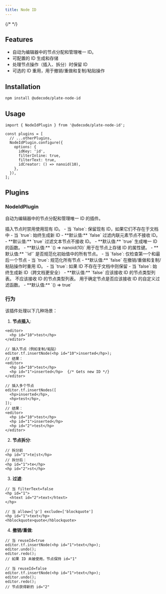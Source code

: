 ```yaml
---
title: Node ID
---
```


{/* <ComponentPreview name="playground-demo" id="node-id" /> */}

<PackageInfo>

## Features

- 自动为编辑器中的节点分配和管理唯一 ID。
- 可配置的 ID 生成和存储
- 处理节点操作（插入、拆分）时保留 ID
- 可选的 ID 重用，用于撤销/重做和复制/粘贴操作

</PackageInfo>

## Installation

```bash
npm install @udecode/plate-node-id
```

## Usage

```tsx
import { NodeIdPlugin } from '@udecode/plate-node-id';
```

```tsx
const plugins = [
  // ...otherPlugins,
  NodeIdPlugin.configure({
    options: {
      idKey: 'id',
      filterInline: true,
      filterText: true,
      idCreator: () => nanoid(10),
    },
  }),
];
```

## Plugins

### NodeIdPlugin

自动为编辑器中的节点分配和管理唯一 ID 的插件。

<APIOptions>
<APIItem name="disableInsertOverrides" type="boolean" optional>
  插入节点时禁用使用现有 ID。
  - 当 `false`: 保留现有 ID，如果它们不存在于文档中
  - 当 `true`: 始终生成新 ID
  - **默认值:** `false`
</APIItem>

<APIItem name="filterInline" type="boolean" optional>
  过滤内联元素节点不接收 ID。
  - **默认值:** `true`
</APIItem>

<APIItem name="filterText" type="boolean" optional>
  过滤文本节点不接收 ID。
  - **默认值:** `true`
</APIItem>

<APIItem name="idCreator" type="() => any" optional>
  生成唯一 ID 的函数。
  - **默认值:** `() => nanoid(10)`
</APIItem>

<APIItem name="idKey" type="string" optional>
  用于在节点上存储 ID 的属性键。
  - **默认值:** `'id'`
</APIItem>

<APIItem name="normalizeInitialValue" type="boolean" optional>
  是否规范化初始值中的所有节点。
  - 当 `false`: 仅检查第一个和最后一个节点
  - 当 `true`: 规范化所有节点
  - **默认值:** `false`
</APIItem>

<APIItem name="reuseId" type="boolean" optional>
  在撤销/重做和复制/粘贴操作时重用 ID。
  - 当 `true`: 如果 ID 不存在于文档中则保留
  - 当 `false`: 始终生成新 ID（跨文档更安全）
  - **默认值:** `false`
</APIItem>

<APIItem name="allow" type="string[]" optional>
  应该接收 ID 的节点类型列表。
</APIItem>

<APIItem name="exclude" type="string[]" optional>
  不应该接收 ID 的节点类型列表。
</APIItem>

<APIItem name="filter" type="(node: NodeEntry) => boolean" optional>
  用于确定节点是否应该接收 ID 的自定义过滤函数。
  - **默认值:** `() => true`
</APIItem>
</APIOptions>

### 行为

该插件处理以下几种场景：

1. **节点插入**:
```tsx
<editor>
  <hp id="10">test</hp>
</editor>

// 插入节点（例如复制/粘贴）
editor.tf.insertNode(<hp id="10">inserted</hp>);
// 结果：
<editor>
  <hp id="10">test</hp>
  <hp id="1">inserted</hp>  {/* Gets new ID */}
</editor>

// 插入多个节点
editor.tf.insertNodes([
  <hp>inserted</hp>,
  <hp>test</hp>,
]);
// 结果：
<editor>
  <hp id="10">test</hp>
  <hp id="1">inserted</hp>  
  <hp id="2">test</hp>      
</editor>
```

2. **节点拆分**:
```tsx
// 拆分前
<hp id="1">te|st</hp>
// 拆分后：
<hp id="1">te</hp>
<hp id="2">st</hp>
```

3. **过滤**:
```tsx
// 当 filterText=false
<hp id="1">
  <htext id="2">text</htext>
</hp>

// 当 allow=['p'] exclude=['blockquote']
<hp id="1">text</hp>
<hblockquote>quote</hblockquote>
```

4. **撤销/重做**:
```tsx
// 当 reuseId=true
editor.tf.insertNode(<hp id="1">text</hp>);
editor.undo();
editor.redo();
// 如果 ID 未被使用，节点保持 id="1"

// 当 reuseId=false
editor.tf.insertNode(<hp id="1">text</hp>);
editor.undo();
editor.redo();
// 节点获得新的 id="2"
```